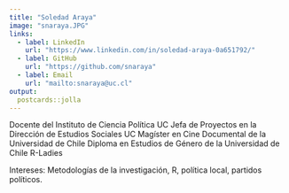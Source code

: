 ```yaml
---
title: "Soledad Araya"
image: "snaraya.JPG"
links:
  - label: LinkedIn
    url: "https://www.linkedin.com/in/soledad-araya-0a651792/"
  - label: GitHub
    url: "https://github.com/snaraya"
  - label: Email
    url: "mailto:snaraya@uc.cl"
output:
  postcards::jolla
---
```


 
Docente del Instituto de Ciencia Política UC
Jefa de Proyectos en la Dirección de Estudios Sociales UC
Magíster en Cine Documental de la Universidad de Chile
Diploma en Estudios de Género de la Universidad de Chile
R-Ladies

Intereses: Metodologías de la investigación, R, política local, partidos políticos.
